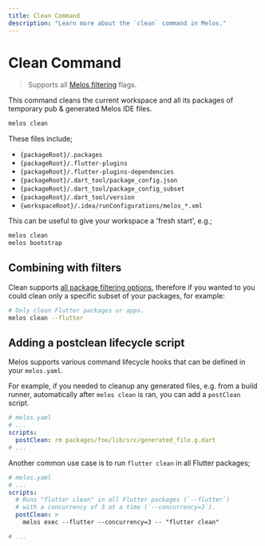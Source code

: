 ```yaml
---
title: Clean Command
description: "Learn more about the `clean` command in Melos."
---
```


# Clean Command

> Supports all [Melos filtering](/filters) flags.

This command cleans the current workspace and all its packages of temporary pub & generated Melos IDE files.

```bash
melos clean
```

These files include;

- `{packageRoot}/.packages`
- `{packageRoot}/.flutter-plugins`
- `{packageRoot}/.flutter-plugins-dependencies`
- `{packageRoot}/.dart_tool/package_config.json`
- `{packageRoot}/.dart_tool/package_config_subset`
- `{packageRoot}/.dart_tool/version`
- `{workspaceRoot}/.idea/runConfigurations/melos_*.xml`

This can be useful to give your workspace a 'fresh start', e.g.;

```bash
melos clean
melos bootstrap
```

## Combining with filters

Clean supports [all package filtering options](/filters), therefore if you wanted to you could clean only a specific subset of your packages, for example:

```bash
# Only clean Flutter packages or apps.
melos clean --flutter
```

## Adding a postclean lifecycle script

Melos supports various command lifecycle hooks that can be defined in your `melos.yaml`.

For example, if you needed to cleanup any generated files, e.g. from a build runner, automatically after `melos clean` is ran, you can add a `postClean` script.

```yaml
# melos.yaml
# ...
scripts:
  postClean: rm packages/foo/lib/src/generated_file.g.dart
# ...
```

Another common use case is to run `flutter clean` in all Flutter packages;

```yaml
# melos.yaml
# ...
scripts:
  # Runs "flutter clean" in all Flutter packages (`--flutter`)
  # with a concurrency of 3 at a time (`--concurrency=3`).
  postClean: >
    melos exec --flutter --concurrency=3 -- "flutter clean"

# ...
```
